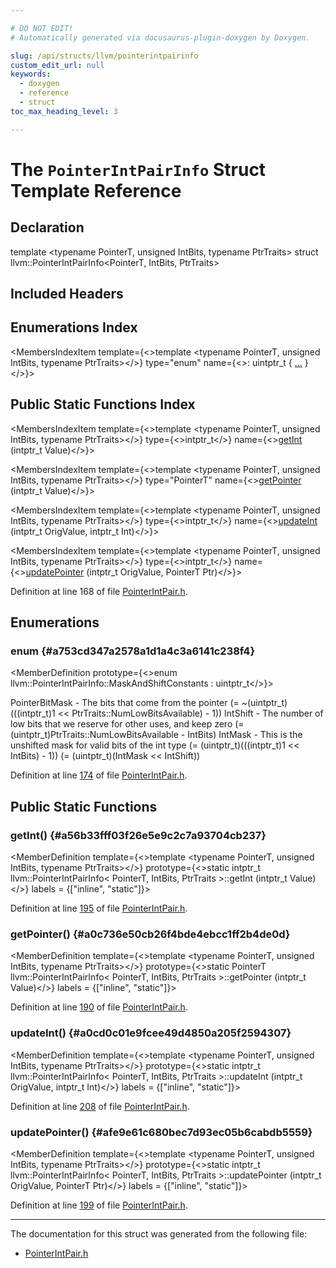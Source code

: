 ```yaml
---

# DO NOT EDIT!
# Automatically generated via docusaurus-plugin-doxygen by Doxygen.

slug: /api/structs/llvm/pointerintpairinfo
custom_edit_url: null
keywords:
  - doxygen
  - reference
  - struct
toc_max_heading_level: 3

---
```





# The `PointerIntPairInfo` Struct Template Reference

<DoxygenPage pluginConfig={pluginConfig}>



## Declaration

<CodeBlock>template &lt;typename PointerT, unsigned IntBits, typename PtrTraits&gt;
struct llvm::PointerIntPairInfo&lt;PointerT, IntBits, PtrTraits&gt;</CodeBlock>

## Included Headers

<IncludesList>
<IncludesListItem
  filePath="llvm/ADT/PointerIntPair.h"
  permalink="/docs/api/files/include/include/llvm/include/llvm/adt/pointerintpair-h"
  isLocal="true" />
</IncludesList>

## Enumerations Index

<MembersIndex>

<MembersIndexItem
  template={<>template &lt;typename PointerT, unsigned IntBits, typename PtrTraits&gt;</>}
  type="enum"
  name={<>: uintptr&#95;t &#123; <a href="#a753cd347a2578a1d1a4c3a6141c238f4">...</a> &#125;</>}>
</MembersIndexItem>

</MembersIndex>

## Public Static Functions Index

<MembersIndex>

<MembersIndexItem
  template={<>template &lt;typename PointerT, unsigned IntBits, typename PtrTraits&gt;</>}
  type={<>intptr&#95;t</>}
  name={<><a href="#a56b33fff03f26e5e9c2c7a93704cb237">getInt</a> (intptr&#95;t Value)</>}>
</MembersIndexItem>

<MembersIndexItem
  template={<>template &lt;typename PointerT, unsigned IntBits, typename PtrTraits&gt;</>}
  type="PointerT"
  name={<><a href="#a0c736e50cb26f4bde4ebcc1ff2b4de0d">getPointer</a> (intptr&#95;t Value)</>}>
</MembersIndexItem>

<MembersIndexItem
  template={<>template &lt;typename PointerT, unsigned IntBits, typename PtrTraits&gt;</>}
  type={<>intptr&#95;t</>}
  name={<><a href="#a0cd0c01e9fcee49d4850a205f2594307">updateInt</a> (intptr&#95;t OrigValue, intptr&#95;t Int)</>}>
</MembersIndexItem>

<MembersIndexItem
  template={<>template &lt;typename PointerT, unsigned IntBits, typename PtrTraits&gt;</>}
  type={<>intptr&#95;t</>}
  name={<><a href="#afe9e61c680bec7d93ec05b6cabdb5559">updatePointer</a> (intptr&#95;t OrigValue, PointerT Ptr)</>}>
</MembersIndexItem>

</MembersIndex>


Definition at line 168 of file <a href="/docs/api/files/include/include/llvm/include/llvm/adt/pointerintpair-h">PointerIntPair.h</a>.

<SectionDefinition>

## Enumerations

### enum  {#a753cd347a2578a1d1a4c3a6141c238f4}

<MemberDefinition
  prototype={<>enum llvm::PointerIntPairInfo::MaskAndShiftConstants : uintptr&#95;t</>}>

<EnumerationList title="Enumeration values">

<Link id="a753cd347a2578a1d1a4c3a6141c238f4a3a51956fad564a5f8c9a923b17963cfa" />
<EnumerationListItem name="PointerBitMask">
PointerBitMask - The bits that come from the pointer (=
        ~(uintptr&#95;t)(((intptr&#95;t)1 &lt;&lt; PtrTraits::NumLowBitsAvailable) - 1))
</EnumerationListItem>

<Link id="a753cd347a2578a1d1a4c3a6141c238f4a1dd9e7252764042009f043bb2a8ad5f7" />
<EnumerationListItem name="IntShift">
IntShift - The number of low bits that we reserve for other uses, and keep zero (= (uintptr&#95;t)PtrTraits::NumLowBitsAvailable - IntBits)
</EnumerationListItem>

<Link id="a753cd347a2578a1d1a4c3a6141c238f4aadb9eb34960575d9dd59b4b765c1fd25" />
<EnumerationListItem name="IntMask">
IntMask - This is the unshifted mask for valid bits of the int type (= (uintptr&#95;t)(((intptr&#95;t)1 &lt;&lt; IntBits) - 1))
</EnumerationListItem>

<Link id="a753cd347a2578a1d1a4c3a6141c238f4a3bceb0d2563c4e0a9df22ae7b81b9387" />
<EnumerationListItem name="ShiftedIntMask">
 (= (uintptr&#95;t)(IntMask &lt;&lt; IntShift))
</EnumerationListItem>

</EnumerationList>

Definition at line <a href="/docs/api/files/include/include/llvm/include/llvm/adt/pointerintpair-h/#l00174">174</a> of file <a href="/docs/api/files/include/include/llvm/include/llvm/adt/pointerintpair-h">PointerIntPair.h</a>.
</MemberDefinition>

</SectionDefinition>

<SectionDefinition>

## Public Static Functions

### getInt() {#a56b33fff03f26e5e9c2c7a93704cb237}

<MemberDefinition
  template={<>template &lt;typename PointerT, unsigned IntBits, typename PtrTraits&gt;</>}
  prototype={<>static intptr&#95;t llvm::PointerIntPairInfo&lt; PointerT, IntBits, PtrTraits &gt;::getInt (intptr&#95;t Value)</>}
  labels = {["inline", "static"]}>

Definition at line <a href="/docs/api/files/include/include/llvm/include/llvm/adt/pointerintpair-h/#l00195">195</a> of file <a href="/docs/api/files/include/include/llvm/include/llvm/adt/pointerintpair-h">PointerIntPair.h</a>.
</MemberDefinition>

### getPointer() {#a0c736e50cb26f4bde4ebcc1ff2b4de0d}

<MemberDefinition
  template={<>template &lt;typename PointerT, unsigned IntBits, typename PtrTraits&gt;</>}
  prototype={<>static PointerT llvm::PointerIntPairInfo&lt; PointerT, IntBits, PtrTraits &gt;::getPointer (intptr&#95;t Value)</>}
  labels = {["inline", "static"]}>

Definition at line <a href="/docs/api/files/include/include/llvm/include/llvm/adt/pointerintpair-h/#l00190">190</a> of file <a href="/docs/api/files/include/include/llvm/include/llvm/adt/pointerintpair-h">PointerIntPair.h</a>.
</MemberDefinition>

### updateInt() {#a0cd0c01e9fcee49d4850a205f2594307}

<MemberDefinition
  template={<>template &lt;typename PointerT, unsigned IntBits, typename PtrTraits&gt;</>}
  prototype={<>static intptr&#95;t llvm::PointerIntPairInfo&lt; PointerT, IntBits, PtrTraits &gt;::updateInt (intptr&#95;t OrigValue, intptr&#95;t Int)</>}
  labels = {["inline", "static"]}>

Definition at line <a href="/docs/api/files/include/include/llvm/include/llvm/adt/pointerintpair-h/#l00208">208</a> of file <a href="/docs/api/files/include/include/llvm/include/llvm/adt/pointerintpair-h">PointerIntPair.h</a>.
</MemberDefinition>

### updatePointer() {#afe9e61c680bec7d93ec05b6cabdb5559}

<MemberDefinition
  template={<>template &lt;typename PointerT, unsigned IntBits, typename PtrTraits&gt;</>}
  prototype={<>static intptr&#95;t llvm::PointerIntPairInfo&lt; PointerT, IntBits, PtrTraits &gt;::updatePointer (intptr&#95;t OrigValue, PointerT Ptr)</>}
  labels = {["inline", "static"]}>

Definition at line <a href="/docs/api/files/include/include/llvm/include/llvm/adt/pointerintpair-h/#l00199">199</a> of file <a href="/docs/api/files/include/include/llvm/include/llvm/adt/pointerintpair-h">PointerIntPair.h</a>.
</MemberDefinition>

</SectionDefinition>

<hr/>

The documentation for this struct was generated from the following file:

<ul>
<li><a href="/docs/api/files/include/include/llvm/include/llvm/adt/pointerintpair-h">PointerIntPair.h</a></li>
</ul>

</DoxygenPage>
